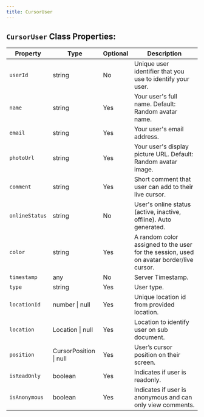```yaml
---
title: CursorUser
---
```



## `CursorUser` Class Properties:

| Property            | Type             | Optional | Description                                                                                                       |
|---------------------|------------------|----------|-------------------------------------------------------------------------------------------------------------------|
| `userId`              | string           | No       | Unique user identifier that you use to identify your user.                                                        |
| `name`                | string           | Yes      | Your user's full name. Default: Random avatar name.                                                               |
| `email`               | string           | Yes      | Your user's email address.                                                                                        |
| `photoUrl`            | string           | Yes      | Your user's display picture URL. Default: Random avatar image.                                                    |
| `comment`             | string           | Yes      | Short comment that user can add to their live cursor.                                                             |
| `onlineStatus`        | string           | No       | User's online status (active, inactive, offline). Auto generated.                                                 |
| `color`               | string           | Yes      | A random color assigned to the user for the session, used on avatar border/live cursor.                            |
| `timestamp`           | any              | No       | Server Timestamp.                                                                                                 |
| `type`                | string           | Yes      | User type.                                                                                                        |
| `locationId`          | number \| null   | Yes      | Unique location id from provided location.                                                                        |
| `location`            | Location \| null | Yes      | Location to identify user on sub document.                                                                        |
| `position`            | CursorPosition \| null | Yes      | User’s cursor position on their screen.                                                                     |
| `isReadOnly`          | boolean          | Yes      | Indicates if user is readonly.                                                                                    |
| `isAnonymous`         | boolean          | Yes      | Indicates if user is anonymous and can only view comments.                                                        |

